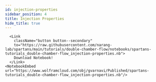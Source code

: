 ```yaml
---
id: injection-properties
sidebar_position: 4
title: Injection Properties
hide_title: true
---
```




<Tabs lazy>

  <TabItem value="wl-ipynb" label="Wolfram Language - Jupyter" default>
    <NotebookViewer notebookURL="https://github.com/narang-lab/spartans/blob/main/tutorials/double-chamber-flow/notebooks/spartans-tutorials_double-chamber-flow_injection-properties.ipynb" />
  </TabItem>

  <TabItem value="wl-nb" label="Wolfram Language">
  
      <Link
        className="button button--secondary"
        to="https://raw.githubusercontent.com/narang-lab/spartans/main/tutorials/double-chamber-flow/notebooks/spartans-tutorials_double-chamber-flow_injection-properties.nb">
        Download Notebook!
      </Link>
    <NotebookEmbed url="https://www.wolframcloud.com/obj/gvarnavi/Published/spartans-tutorials_double-chamber-flow_injection-properties.nb"/>

  </TabItem>

</Tabs>

